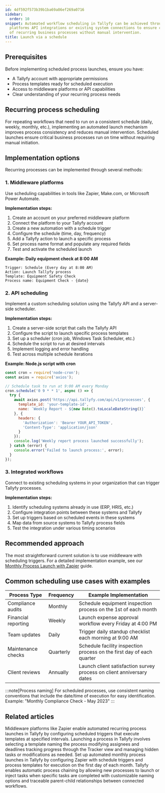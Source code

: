 ```yaml
---
id: 4df592f573b39b1ba69a86ef269a0716
sidebar:
  order: 10
snippet: Automated workflow scheduling in Tallyfy can be achieved through middleware
  platforms API integrations or existing system connections to ensure consistent execution
  of recurring business processes without manual intervention.
title: Launch via a schedule
---
```


## Prerequisites

Before implementing scheduled process launches, ensure you have:
- A Tallyfy account with appropriate permissions
- Process templates ready for scheduled execution
- Access to middleware platforms or API capabilities
- Clear understanding of your recurring process needs

## Recurring process scheduling

For repeating workflows that need to run on a consistent schedule (daily, weekly, monthly, etc.), implementing an automated launch mechanism improves process consistency and reduces manual intervention. Scheduled launches ensure critical business processes run on time without requiring manual initiation.

## Implementation options

Recurring processes can be implemented through several methods:

### 1. Middleware platforms

Use scheduling capabilities in tools like Zapier, Make.com, or Microsoft Power Automate.

**Implementation steps:**
1. Create an account on your preferred middleware platform
2. Connect the platform to your Tallyfy account
3. Create a new automation with a schedule trigger
4. Configure the schedule (time, day, frequency)
5. Add a Tallyfy action to launch a specific process
6. Set process name format and populate any required fields
7. Test and activate the scheduled launch

**Example: Daily equipment check at 8:00 AM**
```
Trigger: Schedule (Every day at 8:00 AM)
Action: Launch Tallyfy process
Template: Equipment Safety Check
Process name: Equipment Check - {date}
```

### 2. API scheduling

Implement a custom scheduling solution using the Tallyfy API and a server-side scheduler.

**Implementation steps:**
1. Create a server-side script that calls the Tallyfy API
2. Configure the script to launch specific process templates
3. Set up a scheduler (cron job, Windows Task Scheduler, etc.)
4. Schedule the script to run at desired intervals
5. Implement logging and error handling
6. Test across multiple schedule iterations

**Example: Node.js script with cron**
```javascript
const cron = require('node-cron');
const axios = require('axios');

// Schedule task to run at 9:00 AM every Monday
cron.schedule('0 9 * * 1', async () => {
  try {
    await axios.post('https://api.tallyfy.com/api/v1/processes', {
      template_id: 'your-template-id',
      name: `Weekly Report - ${new Date().toLocaleDateString()}`
    }, {
      headers: {
        'Authorization': 'Bearer YOUR_API_TOKEN',
        'Content-Type': 'application/json'
      }
    });
    console.log('Weekly report process launched successfully');
  } catch (error) {
    console.error('Failed to launch process:', error);
  }
});
```

### 3. Integrated workflows

Connect to existing scheduling systems in your organization that can trigger Tallyfy processes.

**Implementation steps:**
1. Identify scheduling systems already in use (ERP, HRIS, etc.)
2. Configure integration points between these systems and Tallyfy
3. Set up triggers based on scheduled events in these systems
4. Map data from source systems to Tallyfy process fields
5. Test the integration under various timing scenarios

## Recommended approach

The most straightforward current solution is to use middleware with scheduling triggers. For a detailed implementation example, see our [Monthly Process Launch with Zapier](/products/pro/integrations/middleware/zapier/how-to-automate-monthly-process-launch-with-zapier/) guide.

## Common scheduling use cases with examples

| Process Type | Frequency | Example Implementation |
|--------------|-----------|------------------------|
| Compliance audits | Monthly | Schedule equipment inspection process on the 1st of each month |
| Financial reporting | Weekly | Launch expense approval workflow every Friday at 4:00 PM |
| Team updates | Daily | Trigger daily standup checklist each morning at 9:00 AM |
| Maintenance checks | Quarterly | Schedule facility inspection process on the first day of each quarter |
| Client reviews | Annually | Launch client satisfaction survey process on client anniversary dates |

:::note[Process naming]
For scheduled processes, use consistent naming conventions that include the date/time of execution for easy identification. Example: "Monthly Compliance Check - May 2023"
:::


## Related articles
<CardGrid>
<LinkTitleCard header="<b>Launching > Automatically schedule a process</b>" href="/products/pro/launching/how-can-i-schedule-a-process-in-tallyfy-using-middleware/" > Middleware platforms like Zapier enable automated recurring process launches in Tallyfy by configuring scheduled triggers that execute templates at specified intervals. </LinkTitleCard>
<LinkTitleCard header="<b>Launching > Launch manually</b>" href="/products/pro/launching/how-can-i-launch-a-process-in-tallyfy/" > Launching a process in Tallyfy involves selecting a template naming the process modifying assignees and deadlines tracking progress through the Tracker view and managing hidden tasks or modifications as needed. </LinkTitleCard>
<LinkTitleCard header="<b>Zapier > Automate monthly process launch with Zapier</b>" href="/products/pro/integrations/middleware/zapier/how-to-automate-monthly-process-launch-with-zapier/" > Set up automated monthly process launches in Tallyfy by configuring Zapier with schedule triggers and process templates for execution on the first day of each month. </LinkTitleCard>
<LinkTitleCard header="<b>Launching > Launch another process when a task is completed</b>" href="/products/pro/launching/launch-process-when-task-is-completed/" > Tallyfy enables automatic process chaining by allowing new processes to launch or inject tasks when specific tasks are completed with customizable naming options and traceable parent-child relationships between connected workflows. </LinkTitleCard>
</CardGrid>